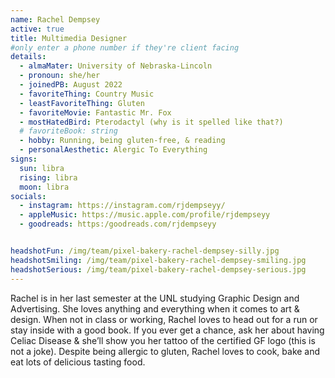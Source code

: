 ```yaml
---
name: Rachel Dempsey
active: true
title: Multimedia Designer
#only enter a phone number if they're client facing
details:
  - almaMater: University of Nebraska-Lincoln
  - pronoun: she/her
  - joinedPB: August 2022
  - favoriteThing: Country Music
  - leastFavoriteThing: Gluten
  - favoriteMovie: Fantastic Mr. Fox
  - mostHatedBird: Pterodactyl (why is it spelled like that?)
  # favoriteBook: string
  - hobby: Running, being gluten-free, & reading
  - personalAesthetic: Alergic To Everything
signs:
  sun: libra
  rising: libra
  moon: libra
socials:
  - instagram: https://instagram.com/rjdempseyy/
  - appleMusic: https://music.apple.com/profile/rjdempseyy
  - goodreads: https:/goodreads.com/rjdempseyy


headshotFun: /img/team/pixel-bakery-rachel-dempsey-silly.jpg
headshotSmiling: /img/team/pixel-bakery-rachel-dempsey-smiling.jpg
headshotSerious: /img/team/pixel-bakery-rachel-dempsey-serious.jpg
---
```


Rachel is in her last semester at the UNL studying Graphic Design and Advertising. She loves anything and everything when it comes to art & design. When not in class or working, Rachel loves to head out for a run or stay inside with a good book. If you ever get a chance, ask her about having Celiac Disease & she’ll show you her tattoo of the certified GF logo (this is not a joke). Despite being allergic to gluten, Rachel loves to cook, bake and eat lots of delicious tasting food. 